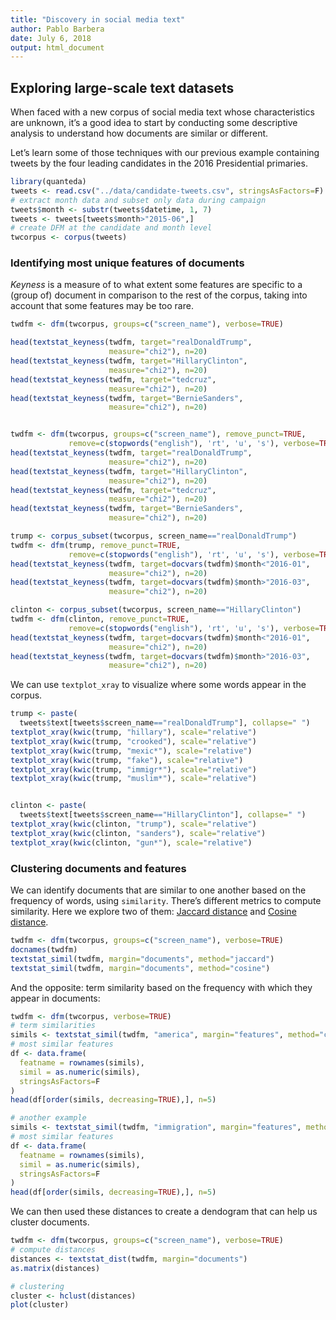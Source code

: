 ```yaml
---
title: "Discovery in social media text"
author: Pablo Barbera
date: July 6, 2018
output: html_document
---
```


## Exploring large-scale text datasets

When faced with a new corpus of social media text whose characteristics are unknown, it's a good idea to start by conducting some descriptive analysis to understand how documents are similar or different.

Let's learn some of those techniques with our previous example containing tweets by the four leading candidates in the 2016 Presidential primaries.

```r
library(quanteda)
tweets <- read.csv("../data/candidate-tweets.csv", stringsAsFactors=F)
# extract month data and subset only data during campaign
tweets$month <- substr(tweets$datetime, 1, 7)
tweets <- tweets[tweets$month>"2015-06",]
# create DFM at the candidate and month level
twcorpus <- corpus(tweets)
```

### Identifying most unique features of documents

_Keyness_ is a measure of to what extent some features are specific to a (group of) document in comparison to the rest of the corpus, taking into account that some features may be too rare.

```r
twdfm <- dfm(twcorpus, groups=c("screen_name"), verbose=TRUE)

head(textstat_keyness(twdfm, target="realDonaldTrump",
                      measure="chi2"), n=20)
head(textstat_keyness(twdfm, target="HillaryClinton",
                      measure="chi2"), n=20)
head(textstat_keyness(twdfm, target="tedcruz",
                      measure="chi2"), n=20)
head(textstat_keyness(twdfm, target="BernieSanders",
                      measure="chi2"), n=20)


twdfm <- dfm(twcorpus, groups=c("screen_name"), remove_punct=TRUE,
             remove=c(stopwords("english"), 'rt', 'u', 's'), verbose=TRUE)
head(textstat_keyness(twdfm, target="realDonaldTrump",
                      measure="chi2"), n=20)
head(textstat_keyness(twdfm, target="HillaryClinton",
                      measure="chi2"), n=20)
head(textstat_keyness(twdfm, target="tedcruz",
                      measure="chi2"), n=20)
head(textstat_keyness(twdfm, target="BernieSanders",
                      measure="chi2"), n=20)

trump <- corpus_subset(twcorpus, screen_name=="realDonaldTrump")
twdfm <- dfm(trump, remove_punct=TRUE,
             remove=c(stopwords("english"), 'rt', 'u', 's'), verbose=TRUE)
head(textstat_keyness(twdfm, target=docvars(twdfm)$month<"2016-01", 
                      measure="chi2"), n=20)
head(textstat_keyness(twdfm, target=docvars(twdfm)$month>"2016-03", 
                      measure="chi2"), n=20)

clinton <- corpus_subset(twcorpus, screen_name=="HillaryClinton")
twdfm <- dfm(clinton, remove_punct=TRUE,
             remove=c(stopwords("english"), 'rt', 'u', 's'), verbose=TRUE)
head(textstat_keyness(twdfm, target=docvars(twdfm)$month<"2016-01", 
                      measure="chi2"), n=20)
head(textstat_keyness(twdfm, target=docvars(twdfm)$month>"2016-03", 
                      measure="chi2"), n=20)
```

We can use `textplot_xray` to visualize where some words appear in the corpus.

```r
trump <- paste(
  tweets$text[tweets$screen_name=="realDonaldTrump"], collapse=" ")
textplot_xray(kwic(trump, "hillary"), scale="relative")
textplot_xray(kwic(trump, "crooked"), scale="relative")
textplot_xray(kwic(trump, "mexic*"), scale="relative")
textplot_xray(kwic(trump, "fake"), scale="relative")
textplot_xray(kwic(trump, "immigr*"), scale="relative")
textplot_xray(kwic(trump, "muslim*"), scale="relative")


clinton <- paste(
  tweets$text[tweets$screen_name=="HillaryClinton"], collapse=" ")
textplot_xray(kwic(clinton, "trump"), scale="relative")
textplot_xray(kwic(clinton, "sanders"), scale="relative")
textplot_xray(kwic(clinton, "gun*"), scale="relative")

```

### Clustering documents and features

We can identify documents that are similar to one another based on the frequency of words, using `similarity`. There's different metrics to compute similarity. Here we explore two of them: [Jaccard distance](https://en.wikipedia.org/wiki/Jaccard_index) and [Cosine distance](https://en.wikipedia.org/wiki/Cosine_similarity).

```r
twdfm <- dfm(twcorpus, groups=c("screen_name"), verbose=TRUE)
docnames(twdfm)
textstat_simil(twdfm, margin="documents", method="jaccard")
textstat_simil(twdfm, margin="documents", method="cosine")
```

And the opposite: term similarity based on the frequency with which they appear in documents:

```r
twdfm <- dfm(twcorpus, verbose=TRUE)
# term similarities
simils <- textstat_simil(twdfm, "america", margin="features", method="cosine")
# most similar features
df <- data.frame(
  featname = rownames(simils),
  simil = as.numeric(simils),
  stringsAsFactors=F
)
head(df[order(simils, decreasing=TRUE),], n=5)

# another example
simils <- textstat_simil(twdfm, "immigration", margin="features", method="cosine")
# most similar features
df <- data.frame(
  featname = rownames(simils),
  simil = as.numeric(simils),
  stringsAsFactors=F
)
head(df[order(simils, decreasing=TRUE),], n=5)

```

We can then used these distances to create a dendogram that can help us cluster documents.


```r
twdfm <- dfm(twcorpus, groups=c("screen_name"), verbose=TRUE)
# compute distances
distances <- textstat_dist(twdfm, margin="documents")
as.matrix(distances)

# clustering
cluster <- hclust(distances)
plot(cluster)
```





